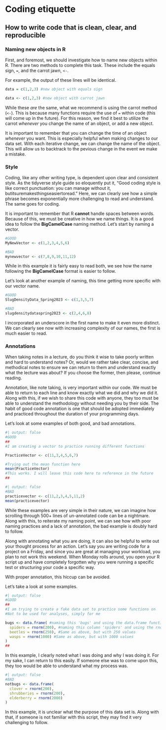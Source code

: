 # Coding etiquette
## How to write code that is clean, clear, and reproducible 
### Naming new objects in R {.unnumbered}
First, and foremost, we should investigate how to name new objects within R. 
There are two methods to complete this task. 
These include the equals sign, `=`, and the carrot jawn, `<-`. 

For example, the output of these lines will be identical. 

```r
data = c(1,2,3) #new object with equals sign

data <- c(1,2,3) #new object with carrot jawn
```

While these *are* the same, what we recommend is using the carrot method (`<-`). 
This is because many functions require the use of `=` within code (this will come up in the future). 
For this reason, we find it best to utilize the carrot *whenever* you change the name of an object, or add a new object. 

It is important to remember that you can change the time of an object *whenever* you want. 
This is especially helpful when making changes to our data set. 
With each iterative change, we can change the name of the object. 
This will allow us to backtrack to the pevious change in the event we make a mistake. 

### Style {.unnumbered}
Coding, like any other writing type, is dependent upon clear and consistent style. 
As the tidyverse style guide so eloquently put it, "Good coding style is like correct punctuation: you can manage without it, butitsuremakesthingseasiertoread."
Here, we can clearly see how a simple phrase becomes exponentially more challenging to read and understand. 
The same goes for coding. 

It is important to remember that R **cannot** handle spaces between words. 
Because of this, we must be creative in how we name things.
It is a good idea to follow the **BigCamelCase** naming method. 
Let's start by naming a vector. 

```r
#GOOD
MyNewVector <- c(1,2,3,4,5,6)

#BAD 
mynewvector <- c(7,8,9,10,11,12)
```

While in this example it is fairly easy to read both, we see how the name following the **BigCamelCase** format is easier to follow.

Let's look at another example of naming, this time getting more specific with our vector name. 

```r
#GOOD
SlugDensityData_Spring2023 <- c(1,3,5,7)

#BAD
slugdensitydataspring2023 <- c(2,4,6,8)
```

I incorporated an underscore in the first name to make it even more distinct. We can clearly see now with increasing complexity of our names, the first is much easier to read.  

### Annotations {.unnumbered}
When taking notes in a lecture, do you think it wise to take poorly written and hard to understand notes? 
Or, would we rather take clear, concise, and methodical notes to ensure we can return to them and understand exactly what the lecture was about? 
If you choose the former, then please, continue reading. 

Annotation, like note taking, is very important within our code. 
We must be able to return to each line and know exactly what we did and why we did it. 
Along with this, if we wish to share this code with anyone, they too must be able to understand the methodology without needing you by their side. 
The habit of good code annotation is one that should be adopted immediately and practiced throughout the duration of your programming days. 

Let's look at some examples of both good, and bad annotations. 

```r
#| output: false
#GOOD
##
#I am creating a vector to practice running different functions 

PracticeVector <- c(11,3,4,5,6,7)

#Trying out the mean function here
mean(PracticeVector)
#This works. I will leave this code here to reference in the future
##
```

```r
#| output: false
#BAD
practicevector <- c(11,2,3,4,5,11,2)
mean(practicevector)
```

While these examples are very simple in their nature, we can imagine how scrolling through 500+ lines of un-annotated code can be a nightmare. 
Along with this, to reiterate my naming point, we can see how with poor naming practices and a lack of annotation, the bad example is doubly hard to follow.

Along with annotating what you are doing, it can also be helpful to write out your thought process for an action. 
Let's say you are writing code for a project on a Friday, and since you are great at managing your workload, you plan to not work this weekend.
When Monday rolls around, you open your R script up and have completely forgotten why you were running a specific test or structuring your code a specific way. 

With proper annotation, this hiccup can be avoided. 

Let's take a look at some examples.

```r
#| output: false
#GOOD
## 
#I am trying to create a fake data set to practice some functions on 
#Not to be used for analyses, simply for me

bugs <- data.frame( #naming this 'bugs' and using the data.frame function to build this
  spiders = rnorm(200), #naming this column 'spiders' and using the rnorm function. This function builds a column with a default mean of 0 and a standard deviation of 1. This column will have 200 values.
  beetles = rnorm(250), #Same as above, but with 250 values
  wasps = rnorm(1000) #Same as above, but with 1000 values
)
##
```

In this example, I clearly noted what I was doing and why I was doing it. For my sake, I can return to this easily. 
If someone else was to come upon this, they too would be able to understand what my process was. 

```r
#| output: false
#BAD
notbugs <- data.frame(
  clover = rnorm(200),
  shrubberies = rnorm(200),
  elderberry = rnorm(2000)
)
```

In this example, it is unclear what the purpose of this data set is. Along with that, if someone is not familiar with this script, they may find it very challenging to follow.
